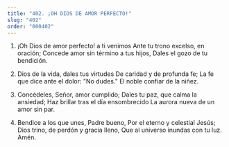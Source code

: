 ```yaml
---
title: "402. ¡OH DIOS DE AMOR PERFECTO!"
slug: "402"
order: "000402"
---
```

1. ¡Oh Dios de amor perfecto! a ti venimos Ante tu trono excelso, en oración; Concede amor sin término a tus hijos, Dales el gozo de tu bendición.

2. Dios de la vida, dales tus virtudes De caridad y de profunda fe;
La fe que dice ante el dolor: "No dudes." El noble confiar de la niñez.

3. Concédeles, Señor, amor cumplido; Dales tu paz, que calma la ansiedad; Haz brillar tras el día ensombrecido La aurora nueva de un amor sin par.

4. Bendice a los que unes, Padre bueno, Por el eterno y celestial Jesús;
Dios trino, de perdón y gracia lleno,
Que al universo inundas con tu luz. Amén.
